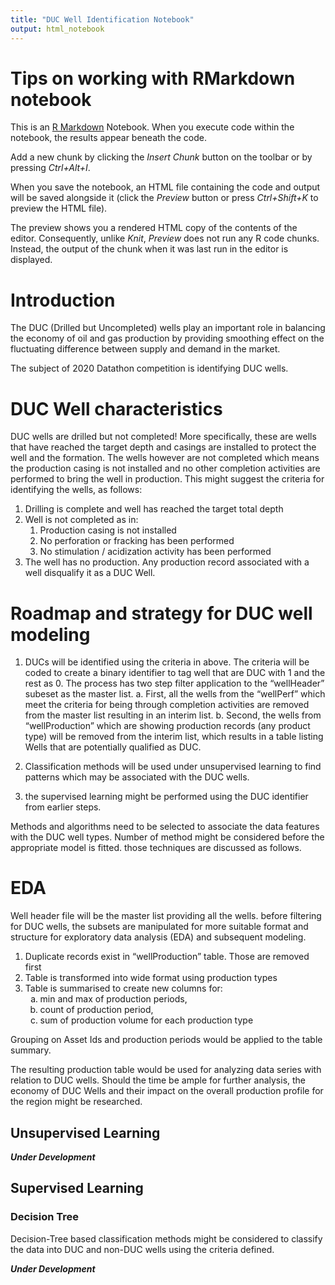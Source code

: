 ---
title: "DUC Well Identification Notebook"
output: html_notebook
---

# Tips on working with RMarkdown notebook {-}

This is an [R Markdown](http://rmarkdown.rstudio.com) Notebook. When you execute code within the notebook, the results appear beneath the code. 

Add a new chunk by clicking the *Insert Chunk* button on the toolbar or by pressing *Ctrl+Alt+I*.

When you save the notebook, an HTML file containing the code and output will be saved alongside it (click the *Preview* button or press *Ctrl+Shift+K* to preview the HTML file).

The preview shows you a rendered HTML copy of the contents of the editor. Consequently, unlike *Knit*, *Preview* does not run any R code chunks. Instead, the output of the chunk when it was last run in the editor is displayed.

# Introduction

The DUC (Drilled but Uncompleted) wells play an important role in balancing the economy of oil and gas production by providing smoothing effect on the fluctuating difference between supply and demand in the market. 

The subject of 2020 Datathon competition is identifying DUC wells.

# DUC Well characteristics

DUC wells are drilled but not completed! More specifically, these are wells that have reached the target depth and casings are installed to protect the well and the formation. The wells however are not completed which means the production casing is not installed and no other completion activities are performed to bring the well in production. This might suggest the criteria for identifying the wells, as follows:

1. Drilling is complete and well has reached the target total depth
2. Well is not completed as in:
    1. Production casing is not installed
    2. No perforation or fracking has been performed
    3. No stimulation / acidization activity has been performed
3. The well has no production. Any production record associated with a well disqualify it as a DUC Well.     
    

# Roadmap and strategy for DUC well modeling

1. DUCs will be identified using the criteria in above. The criteria will be coded to create a binary identifier to tag well that are DUC with 1 and the rest as 0. The process has two step filter application to the "wellHeader" subeset as the master list. 
        a. First, all the wells from the "wellPerf" which meet the criteria for being through completion activities are removed from the master list resulting in an interim list.
        b. Second, the wells from "wellProduction" which are showing production records (any product type) will be removed from the interim list, which results in a table listing Wells that are potentially qualified as DUC.

2. Classification methods will be used under unsupervised learning to find patterns which may be associated with the DUC wells. 

3. the supervised learning might be performed using the DUC identifier from earlier steps.

Methods and algorithms need to be selected to associate the data features with the DUC well types. Number of method might be considered before the appropriate model is fitted. those techniques are discussed as follows.

# EDA

Well header file will be the master list providing all the wells. before filtering for DUC wells, the subsets are manipulated for more suitable format and structure for exploratory data analysis (EDA) and subsequent modeling. 

1. Duplicate records exist in "wellProduction" table. Those are removed first
2. Table is transformed into wide format using production types
3. Table is summarised to create new columns for: 
    a. min and max of production periods, 
    b. count of production period,  
    c. sum of production volume for each production type
        
Grouping on Asset Ids and production periods would be applied to the table summary. 

The resulting production table would be used for analyzing data series with relation to DUC wells. Should the time be ample for further analysis, the economy of DUC Wells and their impact on the overall production profile for the region might be researched.  

## Unsupervised Learning

**_Under Development_**

## Supervised Learning

### Decision Tree

Decision-Tree based classification methods might be considered to classify the data into DUC and non-DUC wells using the criteria defined. 

**_Under Development_**

